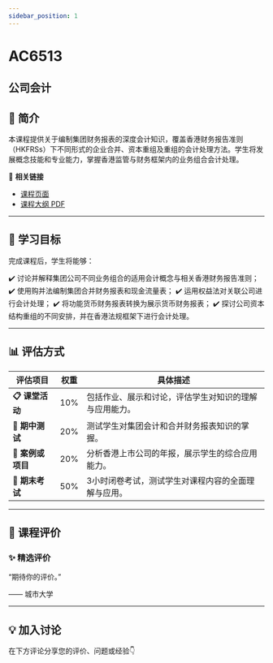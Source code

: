 ```yaml
---
sidebar_position: 1
---
```


# AC6513
## 公司会计

## **📘 简介**
本课程提供关于编制集团财务报表的深度会计知识，覆盖香港财务报告准则（HKFRSs）下不同形式的企业合并、资本重组及重组的会计处理方法。学生将发展概念技能和专业能力，掌握香港监管与财务框架内的业务组合会计处理。

🔗 **相关链接**
- [课程页面](https://www.cityu.edu.hk/catalogue/pg/202425/course/AC6513.htm)
- [课程大纲 PDF](https://www.cityu.edu.hk/catalogue/pg/202425/course/AC6513.pdf)

---

## **🎯 学习目标**

完成课程后，学生将能够：

✔️ 讨论并解释集团公司不同业务组合的适用会计概念与相关香港财务报告准则；
✔️ 使用购并法编制集团合并财务报表和现金流量表；
✔️ 运用权益法对关联公司进行会计处理；
✔️ 将功能货币财务报表转换为展示货币财务报表；
✔️ 探讨公司资本结构重组的不同安排，并在香港法规框架下进行会计处理。

---

## **📊 评估方式**

| **评估项目**               | **权重** | **具体描述**                                                                                     |
|---------------------------|---------|-----------------------------------------------------------------------------------------------|
| **📋 课堂活动**             | 10%     | 包括作业、展示和讨论，评估学生对知识的理解与应用能力。                                           |
| **📝 期中测试**             | 20%     | 测试学生对集团会计和合并财务报表知识的掌握。                                                    |
| **📄 案例或项目**           | 20%     | 分析香港上市公司的年报，展示学生的综合应用能力。                                                 |
| **🎤 期末考试**             | 50%     | 3小时闭卷考试，测试学生对课程内容的全面理解与应用。                                              |

---

## **💬 课程评价**

### ✨ **精选评价**
<div className={commentStyles.commentBox}>
    <p className={commentStyles.commentText}>
        “期待你的评价。”
    </p>
    <p className={commentStyles.commentAuthor}>—— 城市大学</p>
</div>

---

## **💡 加入讨论**

在下方评论分享您的评价、问题或经验👇
<Utterances />